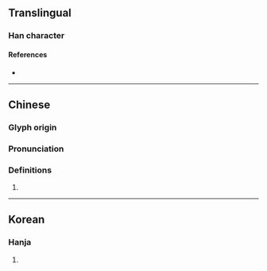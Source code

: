 {{character info/new}}
==Translingual==

===Han character===
{{Han char|rn=22|rad=匚|as=17|sn=19|four=|canj=STOX|ids=⿷匚舊}}

====References====
* {{Han ref|kx=0154.310|dkj=02665|dj=0347.050|hdz=10091.010|uh=5336|ud=21302}}

----

==Chinese==
{{zh-forms}}

===Glyph origin===
{{Han etym}}

===Pronunciation===
{{zh-pron
|m=jiù
|mc=y
|oc=y
|cat=
}}

===Definitions===
{{zh-hanzi}}

# {{rfdef|zh}}

----

==Korean==

===Hanja===
{{ko-hanja|hangeul=구|rv=gu|mr=ku}}

# {{rfdef|ko|sort=匚17}}